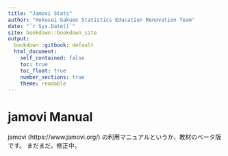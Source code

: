 ```yaml
---
title: "Jamovi Stats"
author: "Hokusei Gakuen Statistics Education Renovation Team"
date: "`r Sys.Date()`"
site: bookdown::bookdown_site
output:
  bookdown::gitbook: default
  html_document:
    self_contained: false
    toc: true
    toc_float: true
    number_sections: true
    theme: readable
---
```



# jamovi Manual

jamovi (https://www.jamovi.org/) の利用マニュアルというか，教材のベータ版です。
まだまだ，修正中。